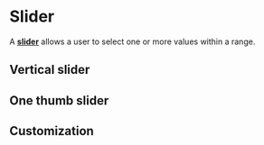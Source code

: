 

<Meta of={SliderStories} />

# Slider

A <a href="https://react-spectrum.adobe.com/react-aria/Slider.html#slider" target="_blank">**slider**</a> allows a user to select one or more values within a range.

<Canvas of={SliderStories.BasicExample} />


## Vertical slider

<Canvas of={SliderStories.VerticalSlider} />

## One thumb slider

<Canvas of={SliderStories.OneThumbSlider} />


## Customization

<Canvas of={SliderStories.Customization} />